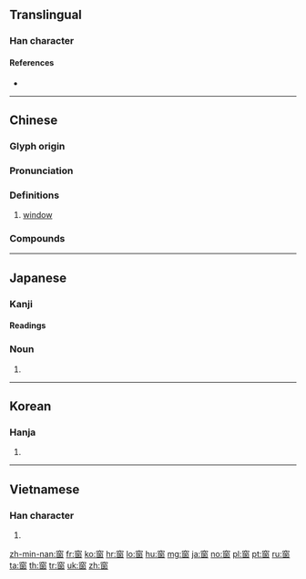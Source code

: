 {{character info/new}}
{{also|窓|窻|䆫}}
==Translingual==

===Han character===
{{Han char|rn=116|rad=穴|as=07|sn=12|four=30608|canj=JCHWE,JCHWK|ids=⿱穴囱}}

====References====
* {{Han ref|kx=0865.320|dkj=25517|dj=1294.020|hdz=42731.120|uh=7A97|ud=31383|bh=B5A1|bd=46497}}

----

==Chinese==
{{zh-forms|alt=窓,窻,䆫,囪}}

===Glyph origin===
{{Han etym}}

===Pronunciation===
{{zh-pron
|m=chuāng
|c=coeng1
|h=pfs=chhûng
|md=chŏng
|mn=thang
|w=1tshaan
|mc=
|oc=y
|ma=y
|cat=n
}}

===Definitions===
{{zh-hanzi}}

# [[window]]
#: {{zh-x|窗戶{hu}|window}}

===Compounds===
{{zh-der|窗口|吊窗|十載寒窗|寒窗|北窗高臥|同窗契友|南風窗|剪燭西窗|十年窗下|同窗|剪窗花|天窗|同窗夜語|十年寒窗|窗槅|窗臺|漏窗|櫥窗設計|窗檻|窗緣|樓窗|窗簾|窗課|窗飾|窗外|窗友|液晶窗|窗戶|空窗期|東窗事發|櫥窗|窗沿|窗下|窗間過馬|窗花|窗紙|窗紗|窗眼|窗洞|窗櫺|窗明几淨|窗戶紙|窗戶眼兒|窗子|推窗|視窗九五|視窗|玻璃窗|時事櫥窗|百葉窗簾|明窗淨几|窗帘|明窗彩戶|民主櫥窗|窗屜|百葉窗|瑣窗|泥窗|窗格|氣窗|窗牖|鐵窗|西窗翦燭|舷窗|聽窗|雪案螢窗|雪窗螢几|肉吊窗|綺窗|鋁窗|篷窗|芸窗|鋁門窗|門窗|落地窗|蓬窗|雪窗螢火|紗窗|隔窗有耳|貼現窗口|雞窗|開天窗|紙窗|綠窗|靈魂之窗|自在窗|螢窗|螢窗雪案|話冷雞窗}}

----

==Japanese==

===Kanji===
{{ja-kanji|rs=穴07}}

====Readings====
{{ja-readings|goon=[[そう]] (sō)|kanon=[[そう]] (sō)|kun=[[まど]] (mado)}}

{{ja-kanjitab|まど|yomi=k}}

===Noun===
{{ja-noun|まど}}

# {{alternative spelling of|lang=ja|窓}}

----

==Korean==

===Hanja===
{{ko-hanja|hangeul=창|eumhun=}}

# {{defn|lang=ko|sort=穴07}}

----

==Vietnamese==

===Han character===
{{vi-hantu|[[song]]|rs=穴07}}

# {{defn|lang=vi|sort=穴07}}

[[zh-min-nan:窗]]
[[fr:窗]]
[[ko:窗]]
[[hr:窗]]
[[lo:窗]]
[[hu:窗]]
[[mg:窗]]
[[ja:窗]]
[[no:窗]]
[[pl:窗]]
[[pt:窗]]
[[ru:窗]]
[[ta:窗]]
[[th:窗]]
[[tr:窗]]
[[uk:窗]]
[[zh:窗]]